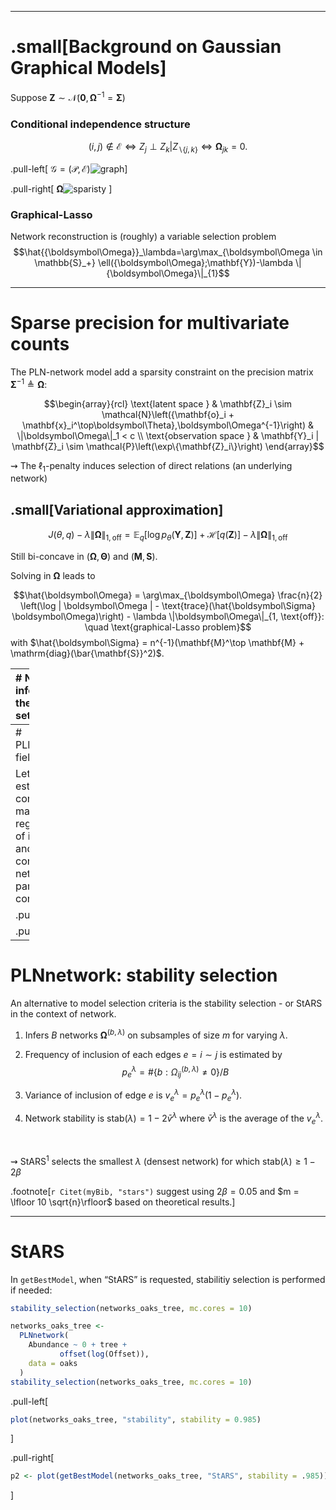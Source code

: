 
---

# .small[Background on Gaussian Graphical Models]
  
Suppose $\mathbf{Z} \sim \mathcal{N}(\mathbf{0}, {\boldsymbol\Omega}^{-1}=\boldsymbol\Sigma)$
  
### Conditional independence structure

  $$(i,j)  \notin  \mathcal{E}  \Leftrightarrow  Z_j  \perp  Z_k  | Z_{\backslash \{j,k\}} \Leftrightarrow {\boldsymbol\Omega}_{jk} = 0.$$

.pull-left[
  $\mathcal{G}=(\mathcal{P},\mathcal{E})$![graph](figs/graph.png)
]

.pull-right[
  $\boldsymbol\Omega$![sparisty](figs/Markovadjacency.png)
  ]

### Graphical-Lasso

Network reconstruction is (roughly) a variable selection problem
$$\hat{{\boldsymbol\Omega}}_\lambda=\arg\max_{\boldsymbol\Omega     \in     \mathbb{S}_+}
      \ell({\boldsymbol\Omega};\mathbf{Y})-\lambda \|{\boldsymbol\Omega}\|_{1}$$

---

# Sparse precision for multivariate counts

The PLN-network model add a sparsity constraint on the precision matrix ${\boldsymbol\Sigma}^{-1}\triangleq \boldsymbol\Omega$:

$$\begin{array}{rcl}
  \text{latent space } &   \mathbf{Z}_i \sim \mathcal{N}\left({\mathbf{o}_i + \mathbf{x}_i^\top\boldsymbol\Theta},\boldsymbol\Omega^{-1}\right) &  \|\boldsymbol\Omega\|_1 < c \\
    \text{observation space } &  \mathbf{Y}_i | \mathbf{Z}_i \sim \mathcal{P}\left(\exp\{\mathbf{Z}_i\}\right)
  \end{array}$$


$\rightsquigarrow$ The $\ell_1$-penalty induces selection of direct relations (an underlying network)

## .small[Variational approximation]
  
$$J(\theta, q)  - \lambda  \| \boldsymbol\Omega\|_{1,\text{off}} = \mathbb{E}_{q} [\log p_\theta(\mathbf{Y}, \mathbf{Z})] + \mathcal{H}[q(\mathbf{Z})] - \lambda  \|\boldsymbol\Omega\|_{1, \text{off}}$$

Still bi-concave in $(\boldsymbol\Omega, \boldsymbol\Theta)$ and $(\mathbf{M}, \mathbf{S})$.  

Solving in  $\boldsymbol\Omega$ leads to

$$\hat{\boldsymbol\Omega} = \arg\max_{\boldsymbol\Omega} \frac{n}{2} \left(\log | \boldsymbol\Omega | - \text{trace}(\hat{\boldsymbol\Sigma} \boldsymbol\Omega)\right) - \lambda \|\boldsymbol\Omega\|_{1, \text{off}}: \quad \text{graphical-Lasso problem}$$
with $\hat{\boldsymbol\Sigma} = n^{-1}(\mathbf{M}^\top \mathbf{M} + \mathrm{diag}(\bar{\mathbf{S}}^2)$.

---
# Network inference on the oaks data set

- Infer a collections of networks indexed by the sparsity accounting for the tree effect.

$$\text{EBIC}_\gamma(\hat{\boldsymbol\Omega}_\lambda)  =   -2 \textrm{loglik} (\hat{\boldsymbol\Omega}) + \log(n) (|\mathcal{E}_\lambda| + p d) + \gamma \log {p(p+1)/2 \choose |\mathcal{E}_\lambda|},$$
       
.pull-left[
where $\mathcal{E}_\lambda$ is the number of selected edge at $\lambda$.

<br />
```r
networks_oaks_tree <- 
  PLNnetwork(
    Abundance ~ 0 + tree + 
           offset(log(Offset)),
    data = oaks
  )
```

]

.pull-right[
```r
plot(networks_oaks_tree)
```
]

---
# PLNnetwork: field access

Let us plot the estimated correlation matrix, after regularization of its inverse, and the corresponding network of partial correlation.

.pull-left[
```r
net2 <- getBestModel(networks_oaks_tree)
corrplot(cov2cor(sigma(net2)), cl.pos = "n",
  is.corr = FALSE, method = 'color')
```
]

.pull-right[
```r
plot(net2)
```
]

---
# PLNnetwork: stability selection

An alternative to model selection criteria is the stability selection  - or StARS in the context of network.

1. Infers $B$ networks ${\boldsymbol\Omega}^{(b, \lambda)}$ on subsamples of size $m$ for varying $\lambda$.

2. Frequency of inclusion of each edges $e = i\sim j$ is estimated by $$p_e^\lambda = \# \{b: \Omega^{(b, \lambda)}_{ij} \neq 0\}/B$$

3. Variance of inclusion of edge $e$ is $v_e^\lambda = p_e^\lambda (1 - p_e^\lambda)$. 

4. Network stability is $\textrm{stab}(\lambda) = 1 - 2\bar{v}^\lambda$ where $\bar{v}^\lambda$ is the average of the $v_e^\lambda$. 

<br />

$\rightsquigarrow$ StARS<sup>1</sup>  selects the smallest $\lambda$ (densest network) for which $\textrm{stab}(\lambda) \geq 1 - 2\beta$

.footnote[`r Citet(myBib, "stars")` suggest using $2\beta = 0.05$ and $m = \lfloor 10 \sqrt{n}\rfloor$ based on theoretical results.]

---
# StARS

In `getBestModel`, when "StARS" is requested, stabilitiy selection is performed if needed:

```r

stability_selection(networks_oaks_tree, mc.cores = 10)
```

```r
networks_oaks_tree <- 
  PLNnetwork(
    Abundance ~ 0 + tree + 
           offset(log(Offset)),
    data = oaks
  )
stability_selection(networks_oaks_tree, mc.cores = 10)
```


.pull-left[
```r
plot(networks_oaks_tree, "stability", stability = 0.985)
```
]

.pull-right[
```r
p2 <- plot(getBestModel(networks_oaks_tree, "StARS", stability = .985))
```
]
